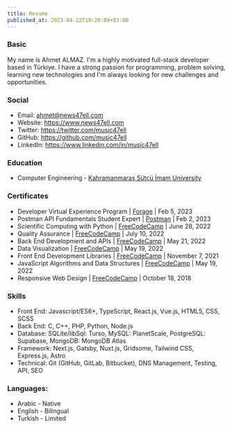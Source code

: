 ```yaml
---
title: Resume
published_at: 2023-04-22T19:20:09+03:00
---
```


### Basic

My name is Ahmet ALMAZ. I'm a highly motivated full-stack developer based in Türkiye. I have a strong passion for programming, problem solving, learning new technologies and I'm always looking for new challenges and opportunities.

### Social

- Email: ahmet@news47ell.com
- Website: https://www.news47ell.com
- Twitter: https://twitter.com/music47ell
- GitHub: https://github.com/music47ell
- LinkedIn: https://www.linkedin.com/in/music47ell

### Education

- Computer Engineering - [Kahramanmaraş Sütçü İmam University](https://www.ksu.edu.tr/)

### Certificates

- Developer Virtual Experience Program | [Forage](https://forage-uploads-prod.s3.amazonaws.com/completion-certificates/Accenture%20Nordics/PxenP4rHNE6Bh4nQz_Accenture%20Nordics_9Hzuzk4AFZSgKToZF_1675591783727_completion_certificate.pdf) | Feb 5, 2023
- Postman API Fundamentals Student Expert | [Postman](https://badgr.com/public/assertions/0WpJy0gsTDGJQm-FzMHhyg?identity__email=ahmet@news47ell.com) | Feb 2, 2023
- Scientific Computing with Python | [FreeCodeCamp](https://www.freecodecamp.org/certification/music47ell/scientific-computing-with-python-v7) | June 28, 2022
- Quality Assurance | [FreeCodeCamp](https://www.freecodecamp.org/certification/music47ell/quality-assurance-v7) | July 10, 2022
- Back End Development and APIs | [FreeCodeCamp](https://www.freecodecamp.org/certification/music47ell/back-end-development-and-apis) | May 21, 2022
- Data Visualization | [FreeCodeCamp](https://www.freecodecamp.org/certification/music47ell/data-visualization) | May 19, 2022
- Front End Development Libraries | [FreeCodeCamp](https://www.freecodecamp.org/certification/music47ell/front-end-development-libraries) | November 7, 2021
- JavaScript Algorithms and Data Structures | [FreeCodeCamp](https://www.freecodecamp.org/certification/music47ell/javascript-algorithms-and-data-structures) | May 19, 2022
- Responsive Web Design | [FreeCodeCamp](https://www.freecodecamp.org/certification/music47ell/responsive-web-design) | October 18, 2018

### Skills

- Front End: Javascript/ES6+, TypeScript, React.js, Vue.js, HTML5, CSS, SCSS
- Back End: C, C++, PHP, Python, Node.js
- Database: SQLite/libSql: Turso, MySQL: PlanetScale, PostgreSQL: Supabase, MongoDB: MongoDB Atlas
- Framework: Next.js, Gatsby, Nuxt.js, Gridsome, Tailwind CSS, Express.js, Astro
- Technical: Git (GitHub, GitLab, Bitbucket), DNS Management, Testing, API, SEO

### Languages:

 - Arabic - Native
 - English - Bilingual
 - Turkish - Limited
